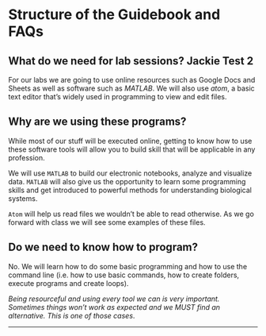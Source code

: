 # Structure of the Guidebook and FAQs 

## What do we need for lab sessions? Jackie Test 2

For our labs we are going to use online resources such as Google Docs and Sheets as well as software such as *MATLAB*.  We will also use *atom*, a basic text editor that's widely used in programming to view and edit files.


## Why are we using these programs?

While most of our stuff will be executed online, getting to know how to use these software tools will allow you to build skill that will be applicable in any profession.

We will use `MATLAB` to build our electronic notebooks, analyze and visualize data. `MATLAB` will also give us the opportunity to learn some programming skills and get introduced to powerful methods for understanding biological systems.

`Atom` will help us read files we wouldn't be able to read otherwise. As we go forward with class we will see some examples of these files.

## Do we need to know how to program?

No. We will learn how to do some basic programming and how to use the command line (i.e. how to use basic commands, how to create folders, execute programs and create loops).

*Being resourceful and using every tool we can is very important. Sometimes things won't work as expected and we MUST find an alternative. This is one of those cases*.

***
